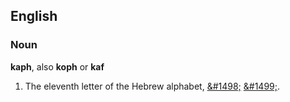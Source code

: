 ==English==

===Noun===

'''kaph''', also '''koph''' or '''kaf'''

# The eleventh letter of the Hebrew alphabet, [[&#1498;]] [[&#1499;]].